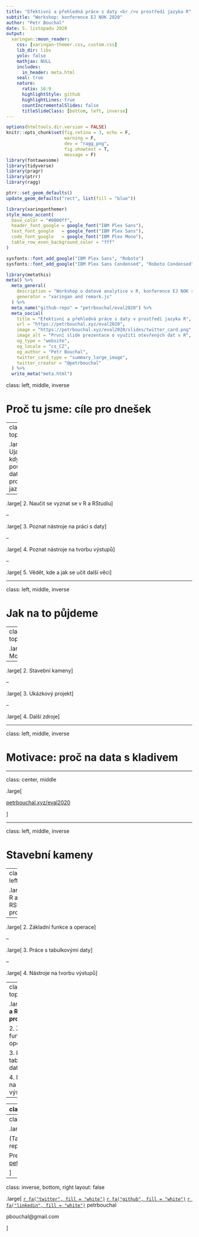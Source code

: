 ```yaml
---
title: "Efektivní a přehledná práce s daty <br />v prostředí jazyka R"
subtitle: "Workshop: konference EJ NOK 2020"
author: "Petr Bouchal"
date: 5. listopadu 2020
output:
  xaringan::moon_reader:
    css: [xaringan-themer.css, custom.css]
    lib_dir: libs
    yolo: false
    mathjax: NULL
    includes:
      in_header: meta.html
    seal: true 
    nature:
      ratio: 16:9
      highlightStyle: github
      highlightLines: true
      countIncrementalSlides: false
      titleSlideClass: [bottom, left, inverse]
---
```


```r
options(htmltools.dir.version = FALSE)
knitr::opts_chunk$set(fig.retina = 3, echo = F,
                      warning = F,
                      dev = "ragg_png",
                      fig.showtext = T,
                      message = F)
library(fontawesome)
library(tidyverse)
library(pragr)
library(ptrr)
library(ragg)

ptrr::set_geom_defaults()
update_geom_defaults("rect", list(fill = "blue"))

```

```r
library(xaringanthemer)
style_mono_accent(
  base_color = "#0000ff",
  header_font_google = google_font("IBM Plex Sans"),
  text_font_google   = google_font("IBM Plex Sans"),
  code_font_google   = google_font("IBM Plex Mono"),
  table_row_even_background_color = "fff"
)
```

```r
sysfonts::font_add_google("IBM Plex Sans", "Roboto")
sysfonts::font_add_google("IBM Plex Sans Condensed", "Roboto Condensed")
```

```r
library(metathis)
meta() %>%
  meta_general(
    description = "Workshop o datové analytice v R, konference EJ NOK říjen 2020",
    generator = "xaringan and remark.js"
  ) %>% 
  meta_name("github-repo" = "petrbouchal/eval2020") %>% 
  meta_social(
    title = "Efektivní a přehledná práce s daty v prostředí jazyka R",
    url = "https://petrbouchal.xyz/eval2020",
    image = "https://petrbouchal.xyz/eval2020/slides/twitter_card.png",
    image_alt = "První slide prezentace o využití otevřených dat v R",
    og_type = "website",
    og_locale = "cs_CZ",
    og_author = "Petr Bouchal",
    twitter_card_type = "summary_large_image",
    twitter_creator = "@petrbouchal"
  ) %>% 
  write_meta("meta.html")

```

class: left, middle, inverse

# Proč tu jsme: cíle pro dnešek

---
class: left, top

.large[
 1\. Ujasnit si, kdy a proč použít na data programovací jazyk (R)
]


--

.large[
 2\. Naučit se vyznat se v R a RStudiu
]


--

.large[
 3\. Poznat nástroje na práci s daty
]


--

.large[
 4\. Poznat nástroje na tvorbu výstupů
]

--

.large[
 5\. Vědět, kde a jak se učit další věci
]

---

class: left, middle, inverse

# Jak na to půjdeme

---
class: left, top

.large[
1\. Motivace
]

--

.large[
2\. Stavební kameny
]

--

.large[
3\. Ukázkový projekt
]

--

.large[
4\. Další zdroje
]


---

class: left, middle, inverse

# Motivace: proč na data s kladivem

---

class: center, middle

.large[

[petrbouchal.xyz/eval2020](https://petrbouchal.xyz/eval2020)

]

---

class: left, middle, inverse

# Stavební kameny

---
class: left, top

.large[
1\. R a RStudio: prostředí
]

--

.large[
2\. Základní funkce a operace
]

--

.large[
3\. Práce s tabulkovými daty
]

--

.large[
4\. Nástroje na tvorbu výstupů
]

---
class: left, top

.large[
**1\. R a RStudio: prostředí**

2\. Základní funkce a operace

3\. Práce s tabulkovými daty

4\. Nástroje na tvorbu výstupů
]
---









---
class: inverse, middle, center

.large[
V přípravě
]

---
class: inverse, middle, center

.large[

(Tato prezentace je také reprodukovatelná: Viz [<span style="text-decoration: underline; color: #fff">kód</span>](https://github.com/petrbouchal/eval2020/blob/main/docs/slides/index.Rmd).)

Prezentaci samotnou najdete na [petrbouchal.xyz/eval2020/slides](https://petrbouchal.xyz/eval2020/slides).

]

---
class: inverse, bottom, right
layout: false

.large[
<a href="https://twitter.com/petrbouchal">`r fa("twitter", fill = "white")`</a> <a href="https://github.com/petrbouchal">`r fa("github", fill = "white")`</a> <a href="https://linkedin.com/in/petrbouchal">`r fa("linkedin", fill = "white")`</a> petrbouchal

pbouchal@gmail.com

]






